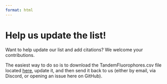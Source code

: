 ```yaml
---
format: html
---
```


# Help us update the list!

Want to help update our list and add citations? We welcome your contributions. 

The easiest way to do so is to download the TandemFluorophores.csv file located [here](), update it, and then send it back to us (either by email, via Discord, or opening an issue here on GitHub). 
